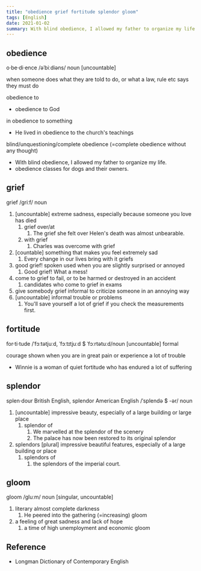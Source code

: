 ```yaml
---
title: "obedience grief fortitude splendor gloom"
tags: [English]
date: 2021-01-02
summary: With blind obedience, I allowed my father to organize my life.
---
```


## obedience

o·be·di·ence /əˈbiːdiəns/ noun [uncountable]

when someone does what they are told to do, or what a law, rule etc says they must do

obedience to

- obedience to God

in obedience to something

- He lived in obedience to the church's teachings

blind/unquestioning/complete obedience (=complete obedience without any thought)

- With blind obedience, I allowed my father to organize my life.
- obedience classes for dogs and their owners.

## grief

grief /ɡriːf/ noun

1. [uncountable] extreme sadness, especially because someone you love has died
   1. grief over/at
      1. The grief she felt over Helen's death was almost unbearable.
   2. with grief
      1. Charles was overcome with grief
2. [countable] something that makes you feel extremely sad
   1. Every change in our lives bring with it griefs
3. good grief! spoken used when you are slightly surprised or annoyed
   1. Good grief! What a mess!
4. come to grief to fail, or to be harmed or destroyed in an accident
   1. candidates who come to grief in exams
5. give somebody grief informal to criticize someone in an annoying way
6. [uncountable] informal trouble or problems
   1. You'll save yourself a lot of grief if you check the measurements first.

## fortitude

for·ti·tude /ˈfɔːtətjuːd, ˈfɔːtɪtjuːd $ ˈfɔːrtətuːd/noun [uncountable] formal

courage shown when you are in great pain or experience a lot of trouble

- Winnie is a woman of quiet fortitude who has endured a lot of suffering

## splendor

splen·dour British English, splendor American English /ˈsplendə $ -ər/ noun

1. [uncountable] impressive beauty, especially of a large building or large place
   1. splendor of
      1. We marvelled at the splendor of the scenery
      2. The palace has now been restored to its original splendor
2. splendors [plural] impressive beautiful features, especially of a large building or place
   1. splendors of
      1. the splendors of the imperial court.

## gloom

gloom /ɡluːm/ noun [singular, uncountable]

1. literary almost complete darkness
   1. He peered into the gathering (=increasing) gloom
2. a feeling of great sadness and lack of hope
   1. a time of high unemployment and economic gloom

## Reference

- Longman Dictionary of Contemporary English